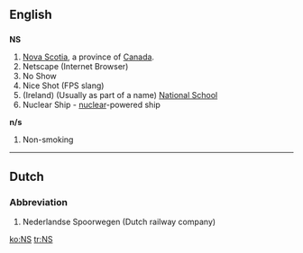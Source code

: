 {{see|ns|n's|N's}}
==English==

==={{abbreviation}}===
'''NS'''

# [[Nova Scotia]], a province of [[Canada]].
# Netscape (Internet Browser)
# No Show
# Nice Shot (FPS slang)
# (Ireland) (Usually as part of a name) [[w:National school|National School]]
# Nuclear Ship - [[nuclear]]-powered ship

'''n/s'''
# Non-smoking

----

==Dutch==

===Abbreviation===
{{infl|nl|abbreviation}}

# Nederlandse Spoorwegen (Dutch railway company)

[[ko:NS]]
[[tr:NS]]